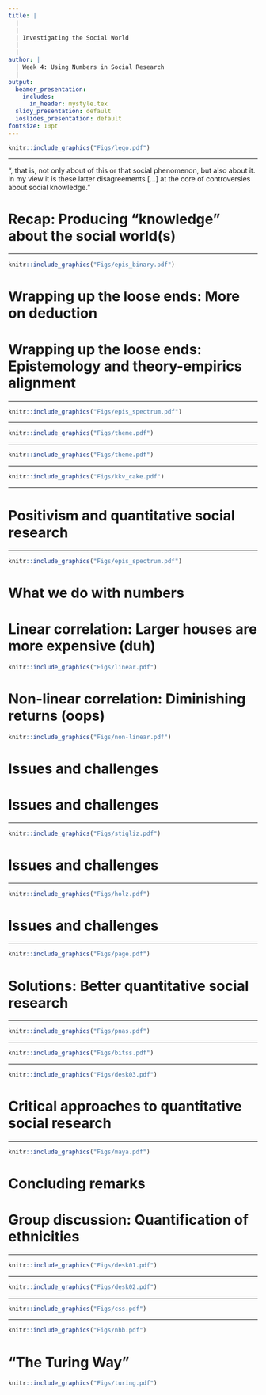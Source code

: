 ```yaml
---
title: |
  |
  |
  | Investigating the Social World
  |
  |
author: |
  | Week 4: Using Numbers in Social Research
  |
output:
  beamer_presentation:
    includes:
      in_header: mystyle.tex
  slidy_presentation: default
  ioslides_presentation: default
fontsize: 10pt
---
```


\vspace{0.7cm}
```r
knitr::include_graphics("Figs/lego.pdf")
```
\vspace{0.5cm}
\begin{center}
Welcome back!
\end{center}

---

\vspace{0.2cm}
\begincols
  \begincol{.4\textwidth}
    \begin{figure}
    \centering
    \includegraphics[scale=0.3]{Figs/reed}
    \end{figure}
  \endcol
  \begincol{.5\textwidth}
  "\textbf{We have disagreements}, that is, not only about \textbf{how we establish the sheer existence} of this or that social phenomenon, but also about \textbf{how we can claim to correctly and effectively explain, criticize, or interpret} it. In my view it is these latter disagreements [...] at the core of controversies about social knowledge."
  \endcol
\endcols

# Recap: Producing "knowledge" about the social world(s)

\begin{itemize}
  \item Using theory in social research
  \vspace{0.1cm}
  \begin{itemize}
    \item The theoretical claims or arguments can \textbf{have different objectives}: Interpretation and/or explanation
    \item The theoretical claims or arguments can \textbf{take different forms}: Verbal, formal (mathematical), and combined
  \end{itemize}
  \vspace{0.4cm}
  \item Connecting theoretical claims with "empirical" evidence
  \vspace{0.1cm}
  \begin{itemize}
    \item Induction: Using observations to \textbf{generate} theoretical possibilities
    \item Deduction: Using observations to \textbf{evaluate} theoretical predictions
    \item Abduction: Using observations to \textbf{challenge} existing theories
  \end{itemize}
  \vspace{0.4cm}
  \item Thinking through epistemology: Positivism v constructivism
\end{itemize}

---

\vspace{0.4cm}
```r
knitr::include_graphics("Figs/epis_binary.pdf")
```

# Wrapping up the loose ends: More on deduction

\begin{itemize}
  \item Testing a theory v testing a hypothesis
  \vspace{0.1cm}
  \begin{itemize}
    \item A hypothesis is an "observable" implication we derive from our theoretical claims
    \item But the same may be explained or interpreted by more than one theoretical conjecture
    \item To "formalize" the idea: Theory is the \textbf{sufficient} condition for the hypothesis, and rejecting the hypothesis does not mean we have to reject the theory
  \end{itemize}
  \vspace{0.3cm}
  \item Empirics for critical tests
  \vspace{0.1cm}
  \begin{itemize}
    \item Ruling out the rival or competing explanations
    \item Additional tests are needed to making a compelling theoretical claim based on your findings
    \item A good example is medical checks -- having a cold can mean so many different things
  \end{itemize}
\end{itemize}

# Wrapping up the loose ends: Epistemology and theory-empirics alignment

\begin{itemize}
  \item Using induction
  \vspace{0.1cm}
  \begin{itemize}
    \item As a positivist: Common for data-driven quantitative projects
    \item As a constructivist: The World Bank project "Voices of the Poor"
  \end{itemize}
  \vspace{0.6cm}
  \item Using abduction
  \vspace{0.1cm}
  \begin{itemize}
    \item As a positivist: "Why China's Economic Reforms Have Delayed Democracy" by Mary Gallagher (2002)
    \item As a constructivst: "Translating the Devil" by Birgit Meyer (1999)
  \end{itemize}
\end{itemize}

---

\vspace{0.4cm}
```r
knitr::include_graphics("Figs/epis_spectrum.pdf")
```

---

\vspace{0.2cm}
\begin{center}
\textbf{Part III}
\end{center}
\vspace{0.4cm}
```r
knitr::include_graphics("Figs/theme.pdf")
```
\vspace{0.4cm}
\begin{center}
\textbf{Using numbers to "investigate" the social world}
\end{center}

---

\vspace{0.1cm}
```r
knitr::include_graphics("Figs/theme.pdf")
```
\vspace{0.1cm}
\begin{center}
\small
"For the quantitative side, I'll emphasize elements like statistical data, bar graphs, and pie charts, representing a focus on numbers and measurable data. \textbf{This side will have a more formal, precise, and technical feel}. For the qualitative side, the focus will be on human elements like interviews, thematic analysis, and case studies, representing a focus on subjective experiences and descriptive data. \textbf{This side will have a warmer, more narrative, and empathetic feel}."
\end{center}

---

```r
knitr::include_graphics("Figs/kkv_cake.pdf")
```
\vspace{0.2cm}
\begin{center}
\small
"\textbf{Quantitative and qualitative approaches are only different in style}, not in the fundamentals of scientific research. All research must be \textbf{systematic and scientific}. This books aims to show researchers (especially social scientists) how to approach studying phenomena and answering questions. Inference (descriptive or causal) is vitally important in defining social science research. There are four main components of research design: the research question, the theory, the data, and the use of the data."
\end{center}

---

\vspace{0.5cm}
\begin{itemize}
  \item Positivism and quantitative social research
  \vspace{1cm}
  \item What we do with numbers
  \vspace{1cm}
  \item Challenges and potential solutions
\end{itemize}

# Positivism and quantitative social research

\begin{itemize}
  \item Epistemology is about \textbf{how we perceive the world}, \textbf{what we seek to gain from our enquirers}, and \textbf{how we relate to the "researched."}
  \vspace{0.1cm}
  \begin{itemize}
    \item One reality v multiple realities? Is reality independent of our thoughts?
    \item Single, generalizable, and universal truth? 
    \item Are we independent of what we are studying -- the research "objects?"
  \end{itemize}
  \vspace{0.5cm}
  \item We may not be able to find a common ground, but in reality we are usually "somewhere in between"
  \vspace{0.1cm}
  \begin{itemize}
    \item The contrast between positivism and constructivism may NOT have much to do with the contrast between quantitative and qualitative
    \item The "rigor" of your research depends on how aware you are of what you attempt to do
    \item Quant research is neither scientific nor objective
  \end{itemize}
\end{itemize}

---

```r
knitr::include_graphics("Figs/epis_spectrum.pdf")
```

# What we do with numbers

\begin{itemize}
  \item According to \textbf{Edward Tufte}, statistics or quantitative methods are "techniques" that help us
  \vspace{0.1cm}
  \begin{itemize}
    \item answer the substantive questions
    \item squeeze the relevant information out of the (quantitative) data
    \item learn something new about the social world
  \end{itemize}
  \vspace{0.5cm}
  \vspace{0.2cm}
  \item According to \textbf{KKV}, the goal of statistics or quantitative methods is \textbf{inference}.
  \vspace{0.1cm}
  \begin{itemize}
    \item \textbf{Descriptive}: Use basic statistics (e.g., mean, median, and standard deviations) to describe noticeable patterns in the data
    \item \textbf{Statistical/causal}: Use statistical model (e.g., linear/non-linear regression) to assess the relationship between \textbf{explanatory} (or "independent") and \textbf{outcome} (or "dependent") variables
  \end{itemize}
\end{itemize}

# Linear correlation: Larger houses are more expensive (duh)

\vspace{0.2cm}
```r
knitr::include_graphics("Figs/linear.pdf")
```

# Non-linear correlation: Diminishing returns (oops)

\vspace{0.2cm}
```r
knitr::include_graphics("Figs/non-linear.pdf")
```

# Issues and challenges

\begin{itemize}
  \item How we quantify the social world matters
  \vspace{0.5cm}
  \item How we construct our data matters
  \vspace{0.5cm}
  \item How we estimate matters
\end{itemize}

# Issues and challenges

\begin{itemize}
  \item How we quantify the social world matters
  \vspace{0.1cm}
  \begin{itemize}
    \item Building and maintaining consensus over conceptualization and operationalization is hard (e.g., GDP and infant mortality)
    \item Existing measures may not be suitable for new political and socio-economic challenges/trends, such as development (Sitglitz, Sen, and Fitoussi 2010) and gender, sex and sexuality (Guyan 2022)
    \item Measurement usually requires extensive contextual knowledge (Rukmini S 2021)
  \end{itemize}
  \vspace{0.5cm}
  \item How we construct and process our data matters
  \vspace{0.5cm}
  \item How we estimate matters
\end{itemize}

---

\vspace{0.2cm}
```r
knitr::include_graphics("Figs/stigliz.pdf")
```
\vspace{0.3cm}
\begin{center}
\small
"\textbf{GDP should be dethroned}; ... each nation should select a \textbf{dashboard}, a limited set of metrics that would help steer it toward the future its citizens desired. ... \textbf{the dashboard would include metrics for health, sustainability and any other values that the people of a nation aspired to}, as well as for inequality, insecurity and other harms that they sought to diminish" (Stigliz 2020, \textit{Scientific American}).
\end{center}

# Issues and challenges

\begin{itemize}
  \item How we quantify the social world matters
  \vspace{0.5cm}
  \item How we construct and process our data matters
  \vspace{0.1cm}
  \begin{itemize}
    \item Data generation is not a neutral process
    \item States and organizations vary in their \textbf{incentives} and \textbf{capacity} in producing data (Liu 2009; Jerven 2013)
    \item Researchers may take explicit/implicit (or unreported) actions, such as sample selection, when they process their data prior to the analysis stage (Huntington-Klein et al 2020)
  \end{itemize}
  \vspace{0.5cm}
  \item How we estimate matters
\end{itemize}

---

\vspace{0.2cm}
```r
knitr::include_graphics("Figs/holz.pdf")
```

# Issues and challenges

\begin{itemize}
  \item How we quantify the social world matters
  \vspace{0.5cm}
  \item How we construct and process our data matters
  \vspace{0.5cm}
  \item How we estimate the statistical relations matters
  \vspace{0.1cm}
  \begin{itemize}
    \item Careless research practice may create \textbf{biased} and \textbf{inefficient} results -- that is, the inferred results are (1) drastically different from the "true" value in the population and (2) the results are "unstable" due to high variance
    \item Linear or non-linear? Variable selection (garbage can)? Causality or correlation?
  \end{itemize}
\end{itemize}

---

\vspace{0.1cm}
```r
knitr::include_graphics("Figs/page.pdf")
```
\vspace{0.1cm}
\begin{center}
"Previous studies find the UN has no effect on the likelihood that the [fighting] parties will experience another crisis within five years, but they do not consider the issue of \textbf{endogeneity}, namely, \textbf{that the UN tends to get involved in the most violent and extreme cases}" (Fortna 2004, \textit{World Politics}).
\end{center}

# Solutions: Better quantitative social research

\begin{itemize}
  \item Replicability: Data and code sharing?
  \vspace{1cm}
  \item Transparency: Pre-analysis plan (PAP)?
  \vspace{1cm}
  \item Knowledge accumulation: Meta-analysis and systematic review?
  \vspace{1cm}
  \item Triangulation: Mixed- and multi-method research?
\end{itemize}

---

\vspace{0.1cm}
```r
knitr::include_graphics("Figs/pnas.pdf")
```
\vspace{0.1cm}
\begin{center}
\begin{scriptsize}
\textit{Proceedings of the National Academy of Sciences} (2022)
\end{scriptsize}
\end{center}

---

\vspace{0.2cm}
```r
knitr::include_graphics("Figs/bitss.pdf")
```
\vspace{0.1cm}
\begin{center}
\begin{scriptsize}
\url{https://www.bitss.org/}
\end{scriptsize}
\end{center}

---

\vspace{0.2cm}
```r
knitr::include_graphics("Figs/desk03.pdf")
```

# Critical approaches to quantitative social research

\begin{itemize}
  \item Incorporate "deep" (or "thick") qualitative knowledge into quantitative research (e.g., process tracing), such as \textbf{Poor Number} (Jerven 2013) and \textbf{Whole Numbers and Half Truths} (Rukmini S 2021)
  \vspace{0.2cm}
  \item Work with quantitative scholars to advance progressive and reform-oriented causes, such as \textbf{Maya Sen} (Harvard)
  \vspace{0.2cm}
  \item Question the underlying power dynamics of data generation, such as \textbf{The China Mirage} (Liu 2009) and \textbf{Data Feminism} (D'Ignazio and Klein 2020)
  \vspace{0.2cm}
  \item Challenge the presumed conceptualization and categorization in quantitative research, such as \textbf{The Skeptical Environmentalist} (Lomborg 2001), \textbf{Mismeasuring Our Lives} (Stiglitz et al 2010) and \textbf{Queer Data} (Guyan 2022)
\end{itemize}

---

\vspace{0.4cm}
```r
knitr::include_graphics("Figs/maya.pdf")
```
\vspace{0.4cm}
\begin{center}
\textbf{Black federal district judges are consistently overturned on appeal more often than their white colleagues}, even after the analysis accounts for other factors, such as professional experiences, education, and ABA's qualification rankings (Sen 2015, \textit{JLS}).
\end{center}

# Concluding remarks

\begin{itemize}
  \item Break the (positivist) (or scientific) myth of quantitative social research?
  \vspace{1cm}
  \item No more "lone-wolf" academics and/or researchers -- cross-border, multi-method and interdisciplinary knowledge co-production is key
  \vspace{1cm}
  \item The rise of computational social sciences: What is big data and how is different from the traditional "small" data?
\end{itemize}

# Group discussion: Quantification of ethnicities

\begin{itemize}
  \item Can and should we measure identity?
  \vspace{1cm}
  \item How have (quantitative) social researchers attempted to measure identity?
  \vspace{1cm}
  \item Several methods/techniques are discussed in the article. Which one do you prefer (or agree with)? And why?
  \vspace{1cm}
  \item Which scholar's comments do you find most compelling? And why?
\end{itemize}

---

\vspace{0.2cm}
```r
knitr::include_graphics("Figs/desk01.pdf")
```

---

\vspace{0.2cm}
```r
knitr::include_graphics("Figs/desk02.pdf")
```

---

```r
knitr::include_graphics("Figs/css.pdf")
```
\vspace{0.1cm}
\begin{center}
\begin{scriptsize}
\url{https://www.nature.com/collections/cadaddgige}
\end{scriptsize}
\end{center}

---

\vspace{0.2cm}
```r
knitr::include_graphics("Figs/nhb.pdf")
```
\vspace{0.1cm}
\begin{center}
\begin{scriptsize}
\textit{Nature Human Behavior} (2018)
\end{scriptsize}
\end{center}

# "The Turing Way"

\vspace{0.3cm}
```r
knitr::include_graphics("Figs/turing.pdf")
```
\vspace{0.1cm}
\begin{center}
\begin{scriptsize}
\url{https://the-turing-way.netlify.app/collaboration/collaboration}
\end{scriptsize}
\end{center}
